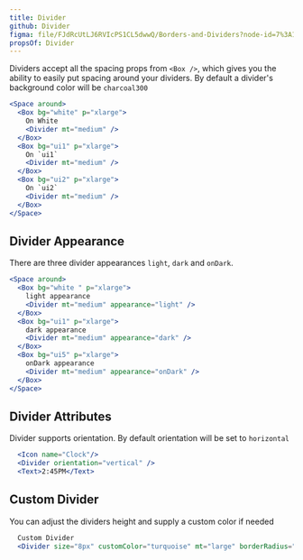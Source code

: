 ```yaml
---
title: Divider
github: Divider
figma: file/FJdRcUtLJ6RVIcPS1CL5dwwQ/Borders-and-Dividers?node-id=7%3A10
propsOf: Divider
---
```


Dividers accept all the spacing props from `<Box />`, which gives you the ability to easily put spacing around your dividers. By default a divider's background color will be `charcoal300`

```jsx
<Space around>
  <Box bg="white" p="xlarge">
    On White
    <Divider mt="medium" />
  </Box>
  <Box bg="ui1" p="xlarge">
    On `ui1`
    <Divider mt="medium" />
  </Box>
  <Box bg="ui2" p="xlarge">
    On `ui2`
    <Divider mt="medium" />
  </Box>
</Space>
```

## Divider Appearance

There are three divider appearances `light`, `dark` and `onDark`.

```jsx
<Space around>
  <Box bg="white " p="xlarge">
    light appearance
    <Divider mt="medium" appearance="light" />
  </Box>
  <Box bg="ui1" p="xlarge">
    dark appearance
    <Divider mt="medium" appearance="dark" />
  </Box>
  <Box bg="ui5" p="xlarge">
    onDark appearance
    <Divider mt="medium" appearance="onDark" />
  </Box>
</Space>
```

## Divider Attributes

Divider supports orientation. By default orientation will be set to `horizontal`

```jsx
  <Icon name="Clock"/>
  <Divider orientation="vertical" />
  <Text>2:45PM</Text>
```

## Custom Divider

You can adjust the dividers height and supply a custom color if needed

```jsx
  Custom Divider
  <Divider size="8px" customColor="turquoise" mt="large" borderRadius="100px" />
```
